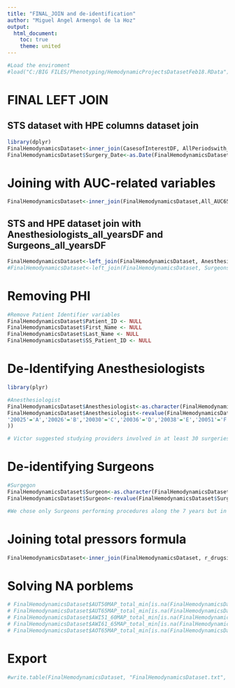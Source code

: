 ```yaml
---
title: "FINAL_JOIN and de-identification"
author: "Miguel Angel Armengol de la Hoz"
output:
  html_document:
    toc: true
    theme: united
---
```


```r
#Load the enviroment
#load("C:/BIG FILES/Phenotyping/HemodynamicProjectsDatasetFeb18.RData")

```

# FINAL LEFT JOIN

## STS dataset with HPE columns dataset join

```r
library(dplyr)
FinalHemodynamicsDataset<-inner_join(CasesofInterestDF, AllPeriodswith_AUT_AOT_and_AWI_DF)
FinalHemodynamicsDataset$Surgery_Date<-as.Date(FinalHemodynamicsDataset$Surgery_Date, "%Y-%m-%d")
```

# Joining with AUC-related variables

```r
FinalHemodynamicsDataset<-inner_join(FinalHemodynamicsDataset,All_AUC65MAP_variables)
```

## STS and HPE dataset join with Anesthesiologists_all_yearsDF and Surgeons_all_yearsDF

```r
FinalHemodynamicsDataset<-left_join(FinalHemodynamicsDataset, Anesthesiologists_selection)
#FinalHemodynamicsDataset<-left_join(FinalHemodynamicsDataset, Surgeons_all_yearsDF)

```

# Removing PHI

```r
#Remove Patient Identifier variables
FinalHemodynamicsDataset$Patient_ID <- NULL
FinalHemodynamicsDataset$First_Name <- NULL
FinalHemodynamicsDataset$Last_Name <- NULL
FinalHemodynamicsDataset$SS_Patient_ID <- NULL
```

# De-Identifying Anesthesiologists

```r

library(plyr)

#Anesthesiologist
FinalHemodynamicsDataset$Anesthesiologist<-as.character(FinalHemodynamicsDataset$Anesthesiologist)
FinalHemodynamicsDataset$Anesthesiologist<-revalue(FinalHemodynamicsDataset$Anesthesiologist, c(
'20025'='A','20026'='B','20030'='C','20036'='D','20038'='E','20051'='F','20156'='G','20359'='H','20556'='I','20935'='J','21084'='K','21105'='L','21379'='M','21507'='N','21619'='O','21839'='P'  
))

# Victor suggested studying providers involved in at least 30 surgeries between 2008-2016
```

# De-identifying Surgeons

```r
#Surgegon
FinalHemodynamicsDataset$Surgeon<-as.character(FinalHemodynamicsDataset$Surgeon)
FinalHemodynamicsDataset$Surgeon<-revalue(FinalHemodynamicsDataset$Surgeon, c('20306'="alpha", '20479' = 'beta', '20966' = 'gamma'))

#We chose only Surgeons performing procedures along the 7 years but in some cases within these 7 years, none of these 3 Surgeonss are performing the procedure. in these cases Surgeons = NA
```


# Joining total pressors formula

```r
FinalHemodynamicsDataset<-inner_join(FinalHemodynamicsDataset, r_drugsinformula[,c("Case_Name","total_pressors_formula_mg")])

```
<!-- #Mini dataset Export -->
<!-- ```{r} -->
<!-- minidataset_selected_columns<-c("Case_Name","Surgery_Date","Gender","Age","Category","STSBSA","ChronicLungDisease","Death","Reop_Bleeding","Pulm_Pneumonia","Renal_Failure","Oth_Tamponade","Oth_AFib","Perioperative_MI","HbA1C","PreOpMedBetaBlockers","PreOpMedACE_ARBInhibitors","PreOpMedSteroids","PreOpMedInotropes","PreOpMedAspirin","PreOpMedLipidLowering","STS_RiskAlgorithm","STS_Pred_Deep_Stern","STS_Pred_ReOp","STS_Pred_PermCVA","STS_Pred_ProlongVent","STS_Pred_RenalFail","STS_Pred_MorbMort","STS_Pred_ShortLOS","STS_Pred_LongLOS","Hypertension.bin","CHF.bin","Cerebrovascular_Disease.bin","PreviousMI.bin","Diabetes.bin","Family_History_CAD.bin","Status","Any_MAE","Sur_Begin_Time","Sur_End_Time","CPB_Begin_Time","CPB_End_Time","duration_preCPB_min","duration_CPB_min","duration_postCPB_min","duration_Surgery_min","AUT50MAP_total_min","AUT50MAP_preCPB_min","AUT50MAP_CPB_min","AUT50MAP_postCPB_min","AUT50MAP_total_ratio","AUT50MAP_preCPB_ratio","AUT50MAP_CPB_ratio","AUT50MAP_postCPB_ratio","AWI51_60MAP_total_min","AWI51_60MAP_preCPB_min","AWI51_60MAP_CPB_min","AWI51_60MAP_postCPB_min","AWI51_60MAP_total_ratio","AWI51_60MAP_preCPB_ratio","AWI51_60MAP_CPB_ratio","AWI51_60MAP_postCPB_ratio","AWI61_65MAP_total_min","AWI61_65MAP_preCPB_min","AWI61_65MAP_CPB_min","AWI61_65MAP_postCPB_min","AWI61_65MAP_total_ratio","AWI61_65MAP_preCPB_ratio","AWI61_65MAP_CPB_ratio","AWI61_65MAP_postCPB_ratio","AUT95SBP_total_min","AUT95SBP_preCPB_min","AUT95SBP_postCPB_min","AUT95SBP_total_ratio","AUT95SBP_preCPB_ratio","AUT95SBP_postCPB_ratio","AUT30DBP_total_min","AUT30DBP_preCPB_min","AUT30DBP_postCPB_min","AUT30DBP_total_ratio","AUT30DBP_preCPB_ratio","AUT30DBP_postCPB_ratio","Anesthesiologist","Surgeon") -->

<!-- FinalHemodynamicsDatasetMINI<-FinalHemodynamicsDataset[, names(FinalHemodynamicsDataset) %in% minidataset_selected_columns] -->

<!-- write.table(FinalHemodynamicsDatasetMINI, "FinalHemodynamicsDatasetMINI.txt", sep="\t", row.names = FALSE) -->
<!-- ``` -->

# Solving NA porblems

```r
# FinalHemodynamicsDataset$AUT50MAP_total_min[is.na(FinalHemodynamicsDataset$AUT50MAP_total_min)]<-0
# FinalHemodynamicsDataset$AUT65MAP_total_min[is.na(FinalHemodynamicsDataset$AUT65MAP_total_min)]<-0
# FinalHemodynamicsDataset$AWI51_60MAP_total_min[is.na(FinalHemodynamicsDataset$AWI51_60MAP_total_min)]<-0
# FinalHemodynamicsDataset$AWI61_65MAP_total_min[is.na(FinalHemodynamicsDataset$AWI61_65MAP_total_min)]<-0
# FinalHemodynamicsDataset$AOT65MAP_total_min[is.na(FinalHemodynamicsDataset$AOT65MAP_total_min)]<-0

```



# Export 

```r
#write.table(FinalHemodynamicsDataset, "FinalHemodynamicsDataset.txt", sep="\t", row.names = FALSE)
```





